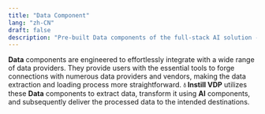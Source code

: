 ```yaml
---
title: "Data Component"
lang: "zh-CN"
draft: false
description: "Pre-built Data components of the full-stack AI solution - Instill Core https://github.com/instill-ai/instill-core"
---
```


**Data** components are engineered to effortlessly integrate with a wide range
of data providers. They provide users with the essential tools to forge
connections with numerous data providers and vendors, making the data extraction
and loading process more straightforward. **💧 Instill VDP** utilizes these
**Data** components to extract data, transform it using **AI** components, and
subsequently deliver the processed data to the intended destinations.

